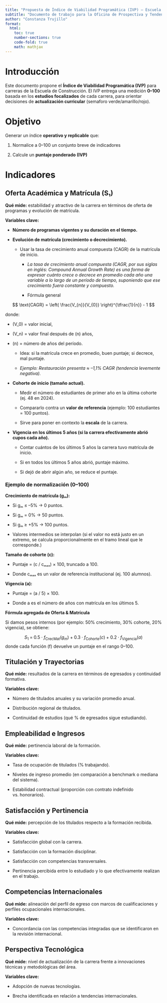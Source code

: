 ---
title: "Propuesta de Índice de Viabilidad Programática (IVP) – Escuela de Construcción"
subtitle: "Documento de trabajo para la Oficina de Prospectiva y Tendencias"
author: "Constanza Trujillo"
format:
  html:
    toc: true
    number-sections: true
    code-fold: true
    math: mathjax
---

# Introducción

Este documento propone el **Índice de Viabilidad Programática (IVP)** para carreras de la Escuela de Construcción. El IVP entrega una medición **0–100** basada en los **estudios focalizados** de cada carrera, para orientar decisiones de **actualización curricular** (semaforo verde/amarillo/rojo).

# Objetivo

Generar un índice **operativo y replicable** que:

1.  Normalice a 0–100 un conjunto breve de indicadores

2.  Calcule un **puntaje ponderado (IVP)**

# Indicadores

## Oferta Académica y Matrícula (S₁)

**Qué mide:** estabilidad y atractivo de la carrera en términos de oferta de programas y evolución de matrícula.

**Variables clave:**

-   **Número de programas vigentes y su duración en el tiempo.**

-   **Evolución de matrícula (crecimiento o decrecimiento).**

    -   Usar la tasa de crecimiento anual compuesta (CAGR) de la matrícula de inicio.

        -   *La tasa de crecimiento anual compuesta (CAGR, por sus siglas en inglés: Compound Annual Growth Rate) es una forma de expresar cuánto crece o decrece en promedio cada año una variable a lo largo de un período de tiempo, suponiendo que ese crecimiento fuera constante y compuesto.*

        -   Fórmula general

$$
\text{CAGR} = \left( \frac{V_{n}}{V_{0}} \right)^{\tfrac{1}{n}} - 1
$$

donde:

- \(V_0\) = valor inicial,  
- \(V_n\) = valor final después de \(n\) años,  
- \(n\) = número de años del período.

    -   Idea: si la matrícula crece en promedio, buen puntaje; si decrece, mal puntaje.

    <!-- -->

    -   *Ejemplo: Restauración presenta ≈ –1,1% CAGR (tendencia levemente negativa).*

-   **Cohorte de inicio (tamaño actual).**

    -   Medir el número de estudiantes de primer año en la última cohorte (ej. 48 en 2024).

    -   Compararlo contra un **valor de referencia** (ejemplo: 100 estudiantes = 100 puntos).

    -   Sirve para poner en contexto la **escala** de la carrera.

-   **Vigencia en los últimos 5 años (si la carrera efectivamente abrió cupos cada año).**

    -   Contar cuántos de los últimos 5 años la carrera tuvo matrícula de inicio.

    -   Si en todos los últimos 5 años abrió, puntaje máximo.

    -   Si dejó de abrir algún año, se reduce el puntaje.

### Ejemplo de normalización (0–100)

**Crecimiento de matrícula (gₘ):**

-   Si gₘ ≤ –5% → 0 puntos.

-   Si gₘ = 0% → 50 puntos.

-   Si gₘ ≥ +5% → 100 puntos.

-   Valores intermedios se interpolan (si el valor no está justo en un extremo, se calcula proporcionalmente en el tramo lineal que le corresponde.)

**Tamaño de cohorte (c):**

-   Puntaje = (c / cₘₐₓ) × 100, truncado a 100.

-   Donde cₘₐₓ es un valor de referencia institucional (ej. 100 alumnos).

**Vigencia (a):**

-   Puntaje = (a / 5) × 100.

-   Donde a es el número de años con matrícula en los últimos 5.

**Fórmula agregada de Oferta & Matrícula**

Si damos pesos internos (por ejemplo: 50% crecimiento, 30% cohorte, 20% vigencia), se obtiene:

$$
S_{1} \;=\; 0.5 \cdot f_{\text{CrecMat}}(g_{m})
\;+\; 0.3 \cdot f_{\text{Cohorte}}(c)
\;+\; 0.2 \cdot f_{\text{Vigencia}}(a)
$$ donde cada función (f) devuelve un puntaje en el rango 0–100.

## Titulación y Trayectorias

**Qué mide:** resultados de la carrera en términos de egresados y continuidad formativa.

**Variables clave:**

-   Número de titulados anuales y su variación promedio anual.

-   Distribución regional de titulados.

-   Continuidad de estudios (qué % de egresados sigue estudiando).

## Empleabilidad e Ingresos

**Qué mide:** pertinencia laboral de la formación.

**Variables clave:**

-   Tasa de ocupación de titulados (% trabajando).

-   Niveles de ingreso promedio (en comparación a benchmark o mediana del sistema).

-   Estabilidad contractual (proporción con contrato indefinido vs. honorarios).

## Satisfacción y Pertinencia

**Qué mide:** percepción de los titulados respecto a la formación recibida.

**Variables clave:**

-   Satisfacción global con la carrera.

-   Satisfacción con la formación disciplinar.

-   Satisfacción con competencias transversales.

-   Pertinencia percibida entre lo estudiado y lo que efectivamente realizan en el trabajo.

## Competencias Internacionales

**Qué mide:** alineación del perfil de egreso con marcos de cualificaciones y perfiles ocupacionales internacionales.

**Variables clave:**

-   Concordancia con las competencias integradas que se identificaron en la revisión internacional.

## Perspectiva Tecnológica

**Qué mide:** nivel de actualización de la carrera frente a innovaciones técnicas y metodológicas del área.

**Variables clave:**

-   Adopción de nuevas tecnologías.

-   Brecha identificada en relación a tendencias internacionales.

